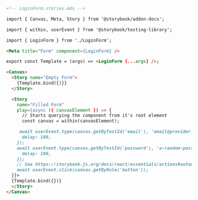 ```md
<!-- LoginForm.stories.mdx -->

import { Canvas, Meta, Story } from '@storybook/addon-docs';

import { within, userEvent } from '@storybook/testing-library';

import { LoginForm } from './LoginForm';

<Meta title="Form" component={LoginForm} />

export const Template = (args) => <LoginForm {...args} />;

<Canvas>
  <Story name="Empty Form">
    {Template.bind({)}}
  </Story>

  <Story
    name="Filled Form"
    play={async ({ canvasElement }) => {
      // Starts querying the component from it's root element
      const canvas = within(canvasElement);

     await userEvent.type(canvas.getByTestId('email'), 'email@provider.com', {
      delay: 100,
    });
    await userEvent.type(canvas.getByTestId('password'), 'a-random-password', {
      delay: 100,
    });
    // See https://storybook.js.org/docs/react/essentials/actions#automatically-matching-args to learn how to setup logging in the Actions panel
    await userEvent.click(canvas.getByRole('button'));
  }}>
  {Template.bind({})}
  </Story>
</Canvas>
```